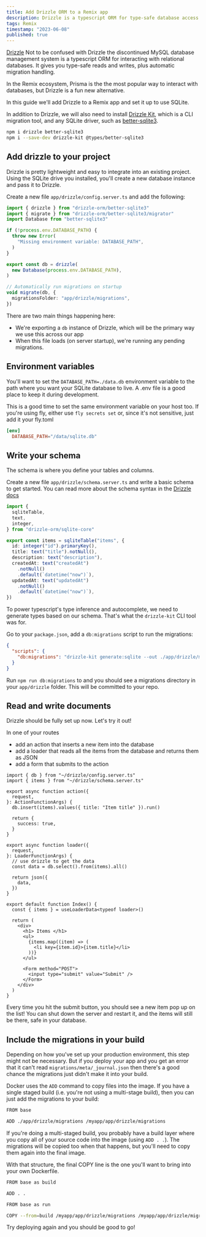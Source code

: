 ```yaml
---
title: Add Drizzle ORM to a Remix app
description: Drizzle is a typescript ORM for type-safe database access and automatic migrations. Add it to your Remix app to get started with SQLite.
tags: Remix
timestamp: "2023-06-08"
published: true
---
```


[Drizzle](https://orm.drizzle.team/) <SideNote> Not to be confused with Drizzle the discontinued MySQL database management system </SideNote> is a typescript ORM for interacting with relational databases. It gives you type-safe reads and writes, plus automatic migration handling.

In the Remix ecosystem, Prisma is the the most popular way to interact with databases, but Drizzle is a fun new alternative.

In this guide we'll add Drizzle to a Remix app and set it up to use SQLite.

In addition to Drizzle, we will also need to install [Drizzle Kit](https://www.npmjs.com/package/drizzle-kit), which is a CLI migration tool, and any SQLite driver, such as [better-sqlite3](https://www.npmjs.com/package/better-sqlite3).

```bash
npm i drizzle better-sqlite3
npm i --save-dev drizzle-kit @types/better-sqlite3
```

## Add drizzle to your project

Drizzle is pretty lightweight and easy to integrate into an existing project. Using the SQLite drive you installed, you'll create a new database instance and pass it to Drizzle.

Create a new file `app/drizzle/config.server.ts` and add the following:

```ts
import { drizzle } from "drizzle-orm/better-sqlite3"
import { migrate } from "drizzle-orm/better-sqlite3/migrator"
import Database from "better-sqlite3"

if (!process.env.DATABASE_PATH) {
  throw new Error(
    "Missing environment variable: DATABASE_PATH",
  )
}

export const db = drizzle(
  new Database(process.env.DATABASE_PATH),
)

// Automatically run migrations on startup
void migrate(db, {
  migrationsFolder: "app/drizzle/migrations",
})
```

There are two main things happening here:

- We're exporting a `db` instance of Drizzle, which will be the primary way we use this across our app
- When this file loads (on server startup), we're running any pending migrations.

## Environment variables

You'll want to set the `DATABASE_PATH=./data.db` environment variable to the path where you want your SQLite database to live. A .env file is a good place to keep it during development.

This is a good time to set the same environment variable on your host too. If you're using fly, either use `fly secrets set` or, since it's not sensitive, just add it your fly.toml

```toml
[env]
  DATABASE_PATH="/data/sqlite.db"
```

## Write your schema

The schema is where you define your tables and columns.

Create a new file `app/drizzle/schema.server.ts` and write a basic schema to get started.<SideNote> You can read more about the schema syntax in the [Drizzle docs](https://github.com/drizzle-team/drizzle-orm/blob/main/drizzle-orm/src/sqlite-core/README.md)</SideNote>

```ts
import {
  sqliteTable,
  text,
  integer,
} from "drizzle-orm/sqlite-core"

export const items = sqliteTable("items", {
  id: integer("id").primaryKey(),
  title: text("title").notNull(),
  description: text("description"),
  createdAt: text("createdAt")
    .notNull()
    .default(`datetime("now")`),
  updatedAt: text("updatedAt")
    .notNull()
    .default(`datetime("now")`),
})
```

To power typescript's type inference and autocomplete, we need to generate types based on our schema. That's what the `drizzle-kit` CLI tool was for.

Go to your `package.json`, add a `db:migrations` script to run the migrations:

```json
{
  "scripts": {
    "db:migrations": "drizzle-kit generate:sqlite --out ./app/drizzle/migrations --schema ./app/drizzle/schema.server.ts"
  }
}
```

Run `npm run db:migrations` to and you should see a migrations directory in your `app/drizzle` folder. This will be committed to your repo.

## Read and write documents

Drizzle should be fully set up now. Let's try it out!

In one of your routes

- add an action that inserts a new item into the database
- add a loader that reads all the items from the database and returns them as JSON
- add a form that submits to the action

```tsx
import { db } from "~/drizzle/config.server.ts"
import { items } from "~/drizzle/schema.server.ts"

export async function action({
  request,
}: ActionFunctionArgs) {
  db.insert(items).values({ title: "Item title" }).run()

  return {
    success: true,
  }
}

export async function loader({
  request,
}: LoaderFunctionArgs) {
  // use drizzle to get the data
  const data = db.select().from(items).all()

  return json({
    data,
  })
}

export default function Index() {
  const { items } = useLoaderData<typeof loader>()

  return (
    <div>
      <h1> Items </h1>
      <ul>
        {items.map((item) => (
          <li key={item.id}>{item.title}</li>
        ))}
      </ul>

      <Form method="POST">
        <input type="submit" value="Submit" />
      </Form>
    </div>
  )
}
```

Every time you hit the submit button, you should see a new item pop up on the list! You can shut down the server and restart it, and the items will still be there, safe in your database.

## Include the migrations in your build

Depending on how you've set up your production environment, this step might not be necessary. But if you deploy your app and you get an error that it can't read `migrations/meta/_journal.json` then there's a good chance the migrations just didn't make it into your build.

Docker uses the `ADD` command to copy files into the image. If you have a single staged build (i.e. you're not using a multi-stage build), then you can just add the migrations to your build:

```sh
FROM base

ADD ./app/drizzle/migrations /myapp/app/drizzle/migrations
```

If you're doing a multi-staged build, you probably have a build layer where you copy all of your source code into the image (using `ADD . .`). The migrations will be copied too when that happens, but you'll need to copy them again into the final image.

With that structure, the final COPY line is the one you'll want to bring into your own Dockerfile.

```sh
FROM base as build

ADD . .

FROM base as run

COPY --from=build /myapp/app/drizzle/migrations /myapp/app/drizzle/migrations
```

Try deploying again and you should be good to go!
